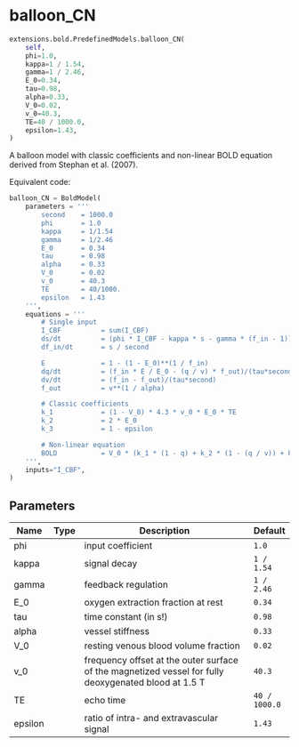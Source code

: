 # balloon_CN { #ANNarchy.extensions.bold.PredefinedModels.balloon_CN }

```python
extensions.bold.PredefinedModels.balloon_CN(
    self,
    phi=1.0,
    kappa=1 / 1.54,
    gamma=1 / 2.46,
    E_0=0.34,
    tau=0.98,
    alpha=0.33,
    V_0=0.02,
    v_0=40.3,
    TE=40 / 1000.0,
    epsilon=1.43,
)
```

A balloon model with classic coefficients and non-linear BOLD equation derived from Stephan et al. (2007).

Equivalent code:

```python
balloon_CN = BoldModel(
    parameters = '''
        second    = 1000.0
        phi       = 1.0
        kappa     = 1/1.54
        gamma     = 1/2.46
        E_0       = 0.34
        tau       = 0.98
        alpha     = 0.33
        V_0       = 0.02
        v_0       = 40.3
        TE        = 40/1000.
        epsilon   = 1.43
    ''',
    equations = '''
        # Single input
        I_CBF          = sum(I_CBF)                                                : init=0
        ds/dt          = (phi * I_CBF - kappa * s - gamma * (f_in - 1))/second     : init=0
        df_in/dt       = s / second                                                : init=1, min=0.01

        E              = 1 - (1 - E_0)**(1 / f_in)                                 : init=0.3424
        dq/dt          = (f_in * E / E_0 - (q / v) * f_out)/(tau*second)           : init=1, min=0.01
        dv/dt          = (f_in - f_out)/(tau*second)                               : init=1, min=0.01
        f_out          = v**(1 / alpha)                                            : init=1, min=0.01

        # Classic coefficients
        k_1            = (1 - V_0) * 4.3 * v_0 * E_0 * TE
        k_2            = 2 * E_0
        k_3            = 1 - epsilon

        # Non-linear equation
        BOLD           = V_0 * (k_1 * (1 - q) + k_2 * (1 - (q / v)) + k_3 * (1 - v))  : init=0
    ''',
    inputs="I_CBF",
)
```

## Parameters {.doc-section .doc-section-parameters}

| Name    | Type   | Description                                                                                          | Default       |
|---------|--------|------------------------------------------------------------------------------------------------------|---------------|
| phi     |        | input coefficient                                                                                    | `1.0`         |
| kappa   |        | signal decay                                                                                         | `1 / 1.54`    |
| gamma   |        | feedback regulation                                                                                  | `1 / 2.46`    |
| E_0     |        | oxygen extraction fraction at rest                                                                   | `0.34`        |
| tau     |        | time constant (in s!)                                                                                | `0.98`        |
| alpha   |        | vessel stiffness                                                                                     | `0.33`        |
| V_0     |        | resting venous blood volume fraction                                                                 | `0.02`        |
| v_0     |        | frequency offset at the outer surface of the magnetized vessel for fully deoxygenated blood at 1.5 T | `40.3`        |
| TE      |        | echo time                                                                                            | `40 / 1000.0` |
| epsilon |        | ratio of intra- and extravascular signal                                                             | `1.43`        |